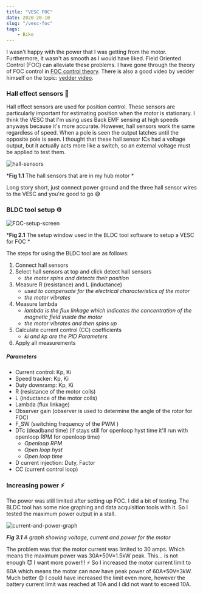```yaml
---
title: "VESC FOC"
date: 2020-20-10
slug: "/vesc-foc"
tags:
    - Bike
---
```


I wasn't happy with the power that I was getting from the motor. Furthermore, it wasn't as smooth as I
would have liked. Field Oriented Control (FOC) can alleviate these problems. I have gone through the
theory of FOC control in [FOC control theory](/motor-control). There is also a good video by vedder himself
on the topic: [vedder video](https://www.youtube.com/watch?v=bYYNbxPXNEU&t=343s).

### Hall effect sensors 🔬

Hall effect sensors are used for position control. These sensors are particularly important for estimating
position when the motor is stationary. I think the VESC that I'm using uses Back EMF sensing at high
speeds anyways because it's more accurate. However, hall sensors work the same regardless of speed. When
a pole is seen the output latches until the opposite pole is seen. I thought that these hall sensor ICs
had a voltage output, but it actually acts more like a switch, so an external voltage must be applied to
test them.

<div style={{ maxWidth: '500px', height: 'auto', margin: '0 auto' }}>

<img src="./hall.jpg" alt="hall-sensors"/>

</div>

<div style={{ textAlign: 'center' }}>

*__Fig 1.1__ The hall sensors that are in my hub motor *

</div>

Long story short, just connect power ground and the three hall sensor wires to the VESC and you're good to
go 😅

### BLDC tool setup ⚙️

<div style={{ maxWidth: '1000px', height: 'auto', margin: '0 auto' }}>

<img src="./foc_screen.png" alt="FOC-setup-screen"/>

</div>

<div style={{ textAlign: 'center' }}>

*__Fig 2.1__ The setup window used in the BLDC tool software to setup a VESC for FOC *

</div>

The steps for using the BLDC tool are as follows:

1. Connect hall sensors
2. Select hall sensors at top and click detect hall sensors 
    - *the motor spins and detects their position*
3. Measure R (resistance) and L (inductance)
    - *used to compensate for the electrical characteristics of the motor*
    - *the motor vibrates*
4. Measure lambda
    - *lambda is the flux linkage which indicates the concentration of the magnetic field inside the motor*
    - *the motor vibrates and then spins up*
5. Calculate current control (CC) coefficients
    - *ki and kp are the PID Parameters*
6. Apply all measurements

##### Parameters

- Current control: Kp, Ki
- Speed tracker: Kp, Ki
- Duty downramp: Kp, Ki
- R (resistance of the motor coils)
- L (inductance of the motor coils)
- Lambda (flux linkage)
- Observer gain (observer is used to determine the angle of the rotor for FOC)
- F_SW (switching frequency of the PWM )
- DTc (deadband time) (if stays still for openloop hyst time it'll run with openloop RPM for openloop time)
    - *Openloop RPM*
    - *Open loop hyst*
    - *Open loop time*
- D current injection: Duty, Factor
- CC (current control loop)

### Increasing power ⚡

The power was still limited after setting up FOC. I did a bit of testing. The BLDC tool has some nice
graphing and data acquisition tools with it. So I tested the maximum power output in a stall.

<div style={{ maxWidth: '1000px', height: 'auto', margin: '0 auto' }}>

<img src="./power.png" alt="current-and-power-graph"/>

</div>

<div style={{ textAlign: 'center' }}>

*__Fig 3.1__ A graph showing voltage, current and power for the motor*

</div>

The problem was that the motor current was limited to 30 amps. Which means the maximum power was 
30A\*50V=1.5kW peak. This... is not enough 😈 I want more power!!! ⚡ So I increased the motor current
limit to 60A which means the motor can now have peak power of 60A\*50V=3kW. Much better 😊 I could have 
increased the limit even more, however the battery current limit was reached at 10A and I did not
want to exceed 10A.
